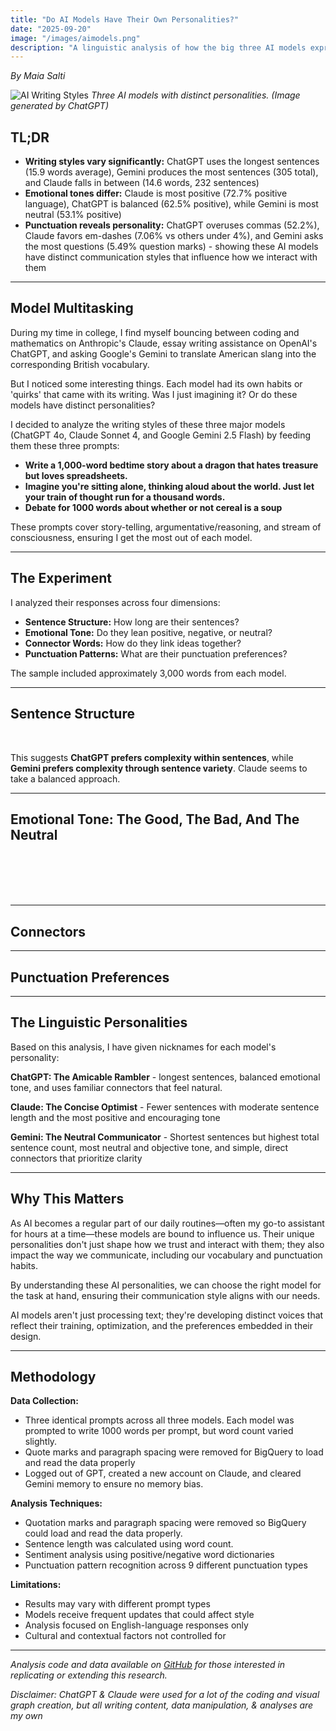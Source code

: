 ```yaml
---
title: "Do AI Models Have Their Own Personalities?"
date: "2025-09-20"
image: "/images/aimodels.png"
description: "A linguistic analysis of how the big three AI models express themselves differently."
---
```

*By Maia Salti*

![AI Writing Styles](/images/aimodels.png)
*Three AI models with distinct personalities. (Image generated by ChatGPT)*

## TL;DR
- **Writing styles vary significantly:** ChatGPT uses the longest sentences (15.9 words average), Gemini produces the most sentences (305 total), and Claude falls in between (14.6 words, 232 sentences)
- **Emotional tones differ:** Claude is most positive (72.7% positive language), ChatGPT is balanced (62.5% positive), while Gemini is most neutral (53.1% positive)  
- **Punctuation reveals personality:** ChatGPT overuses commas (52.2%), Claude favors em-dashes (7.06% vs others under 4%), and Gemini asks the most questions (5.49% question marks) - showing these AI models have distinct communication styles that influence how we interact with them

---

## Model Multitasking

During my time in college, I find myself bouncing between coding and mathematics on Anthropic's Claude, essay writing assistance on OpenAI's ChatGPT, and asking Google's Gemini to translate American slang into the corresponding British vocabulary.

But I noticed some interesting things. Each model had its own habits or 'quirks' that came with its writing. Was I just imagining it? Or do these models have distinct personalities?

I decided to analyze the writing styles of these three major models (ChatGPT 4o, Claude Sonnet 4, and Google Gemini 2.5 Flash) by feeding them these three prompts:

- **Write a 1,000-word bedtime story about a dragon that hates treasure but loves spreadsheets.**
- **Imagine you're sitting alone, thinking aloud about the world. Just let your train of thought run for a thousand words.**
- **Debate for 1000 words about whether or not cereal is a soup**

These prompts cover story-telling, argumentative/reasoning, and stream of consciousness, ensuring I get the most out of each model.

---

## The Experiment

I analyzed their responses across four dimensions:

- **Sentence Structure:** How long are their sentences?
- **Emotional Tone:** Do they lean positive, negative, or neutral?
- **Connector Words:** How do they link ideas together?
- **Punctuation Patterns:** What are their punctuation preferences?

The sample included approximately 3,000 words from each model.

---

## Sentence Structure

<SentenceLengthComparison />
 
<br />

This suggests **ChatGPT prefers complexity within sentences**, while **Gemini prefers complexity through sentence variety**. Claude seems to take a balanced approach.

---

## Emotional Tone: The Good, The Bad, And The Neutral

<SentimentAnalysis />


<br />
<br />
<br />
<br />

---

## Connectors

<ConnectorWordsAnalysis />


---

## Punctuation Preferences

<PunctuationAnalysis />

---

## The Linguistic Personalities

Based on this analysis, I have given nicknames for each model's personality:

**ChatGPT: The Amicable Rambler** - longest sentences, balanced emotional tone, and uses familiar connectors that feel natural.

**Claude: The Concise Optimist** - Fewer sentences with moderate sentence length and the most positive and encouraging tone

**Gemini: The Neutral Communicator** - Shortest sentences but highest total sentence count, most neutral and objective tone, and simple, direct connectors that prioritize clarity

---

## Why This Matters

As AI becomes a regular part of our daily routines—often my go-to assistant for hours at a time—these models are bound to influence us. Their unique personalities don't just shape how we trust and interact with them; they also impact the way we communicate, including our vocabulary and punctuation habits.

By understanding these AI personalities, we can choose the right model for the task at hand, ensuring their communication style aligns with our needs.

AI models aren't just processing text; they're developing distinct voices that reflect their training, optimization, and the preferences embedded in their design.

---

## Methodology

**Data Collection:**
- Three identical prompts across all three models. Each model was prompted to write 1000 words per prompt, but word count varied slightly.
- Quote marks and paragraph spacing were removed for BigQuery to load and read the data properly
- Logged out of GPT, created a new account on Claude, and cleared Gemini memory to ensure no memory bias.

**Analysis Techniques:**
- Quotation marks and paragraph spacing were removed so BigQuery could load and read the data properly.
- Sentence length was calculated using word count.
- Sentiment analysis using positive/negative word dictionaries  
- Punctuation pattern recognition across 9 different punctuation types

**Limitations:**
- Results may vary with different prompt types
- Models receive frequent updates that could affect style
- Analysis focused on English-language responses only
- Cultural and contextual factors not controlled for

---

*Analysis code and data available on <u>[GitHub](https://github.com/maiasalti/data-by-maia)</u> for those interested in replicating or extending this research.*

*Disclaimer: ChatGPT & Claude were used for a lot of the coding and visual graph creation, but all writing content, data manipulation, & analyses are my own*